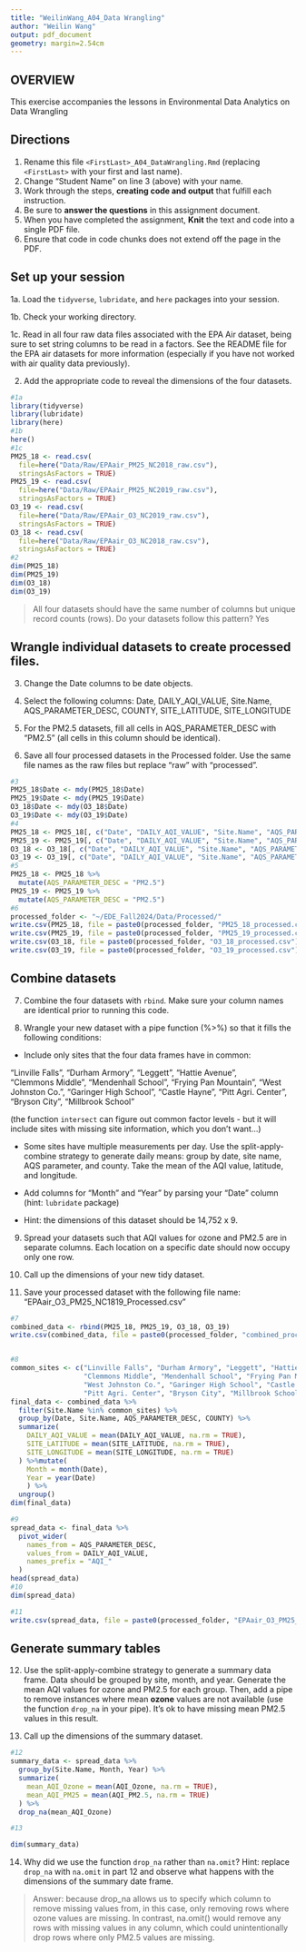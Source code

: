```yaml
---
title: "WeilinWang_A04_Data Wrangling"
author: "Weilin Wang"
output: pdf_document
geometry: margin=2.54cm
---
```


## OVERVIEW

This exercise accompanies the lessons in Environmental Data Analytics on Data Wrangling 

## Directions

1. Rename this file `<FirstLast>_A04_DataWrangling.Rmd` (replacing `<FirstLast>` with your first and last name).
2. Change "Student Name" on line 3 (above) with your name.
3. Work through the steps, **creating code and output** that fulfill each instruction.
4. Be sure to **answer the questions** in this assignment document.
5. When you have completed the assignment, **Knit** the text and code into a single PDF file.
6. Ensure that code in code chunks does not extend off the page in the PDF.


## Set up your session 

1a. Load the `tidyverse`,  `lubridate`, and `here` packages into your session.

1b. Check your working directory.

1c. Read in all four raw data files associated with the EPA Air dataset, being sure to set string columns to be read in a factors. See the README file for the EPA air datasets for more information (especially if you have not worked with air quality data previously). 

2. Add the appropriate code to reveal the dimensions of the four datasets. 

```r
#1a 
library(tidyverse)
library(lubridate)
library(here)
#1b
here()
#1c 
PM25_18 <- read.csv(
  file=here("Data/Raw/EPAair_PM25_NC2018_raw.csv"), 
  stringsAsFactors = TRUE)
PM25_19 <- read.csv(
  file=here("Data/Raw/EPAair_PM25_NC2019_raw.csv"), 
  stringsAsFactors = TRUE)
O3_19 <- read.csv(
  file=here("Data/Raw/EPAair_O3_NC2019_raw.csv"), 
  stringsAsFactors = TRUE)
O3_18 <- read.csv(
  file=here("Data/Raw/EPAair_O3_NC2018_raw.csv"), 
  stringsAsFactors = TRUE)
#2
dim(PM25_18)
dim(PM25_19)
dim(O3_18)
dim(O3_19)

```

>All four datasets should have the same number of columns but unique record counts (rows). Do your datasets follow this pattern?
>Yes

## Wrangle individual datasets to create processed files.

3. Change the Date columns to be date objects.

4. Select the following columns: Date, DAILY_AQI_VALUE, Site.Name, AQS_PARAMETER_DESC, COUNTY, SITE_LATITUDE, SITE_LONGITUDE

5. For the PM2.5 datasets, fill all cells in AQS_PARAMETER_DESC with "PM2.5" (all cells in this column should be identical).

6. Save all four processed datasets in the Processed folder. Use the same file names as the raw files but replace "raw" with "processed".

```r
#3
PM25_18$Date <- mdy(PM25_18$Date)
PM25_19$Date <- mdy(PM25_19$Date)
O3_18$Date <- mdy(O3_18$Date)
O3_19$Date <- mdy(O3_19$Date)
#4
PM25_18 <- PM25_18[, c("Date", "DAILY_AQI_VALUE", "Site.Name", "AQS_PARAMETER_DESC", "COUNTY", "SITE_LATITUDE", "SITE_LONGITUDE")]
PM25_19 <- PM25_19[, c("Date", "DAILY_AQI_VALUE", "Site.Name", "AQS_PARAMETER_DESC", "COUNTY", "SITE_LATITUDE", "SITE_LONGITUDE")]
O3_18 <- O3_18[, c("Date", "DAILY_AQI_VALUE", "Site.Name", "AQS_PARAMETER_DESC", "COUNTY", "SITE_LATITUDE", "SITE_LONGITUDE")]
O3_19 <- O3_19[, c("Date", "DAILY_AQI_VALUE", "Site.Name", "AQS_PARAMETER_DESC", "COUNTY", "SITE_LATITUDE", "SITE_LONGITUDE")]
#5
PM25_18 <- PM25_18 %>%
  mutate(AQS_PARAMETER_DESC = "PM2.5")
PM25_19 <- PM25_19 %>%
  mutate(AQS_PARAMETER_DESC = "PM2.5")
#6
processed_folder <- "~/EDE_Fall2024/Data/Processed/"
write.csv(PM25_18, file = paste0(processed_folder, "PM25_18_processed.csv"), row.names = FALSE)
write.csv(PM25_19, file = paste0(processed_folder, "PM25_19_processed.csv"), row.names = FALSE)
write.csv(O3_18, file = paste0(processed_folder, "O3_18_processed.csv"), row.names = FALSE)
write.csv(O3_19, file = paste0(processed_folder, "O3_19_processed.csv"), row.names = FALSE)

```


## Combine datasets

7. Combine the four datasets with `rbind`. Make sure your column names are identical prior to running this code.

8. Wrangle your new dataset with a pipe function (%>%) so that it fills the following conditions: 

  * Include only sites that the four data frames have in common:  
    
  "Linville Falls", "Durham Armory", "Leggett", "Hattie Avenue",  
  "Clemmons Middle", "Mendenhall School", "Frying Pan Mountain", 
  "West Johnston Co.", "Garinger High School", "Castle Hayne", 
  "Pitt Agri. Center", "Bryson City", "Millbrook School" 
  
  (the function `intersect` can figure out common factor levels - but it will include sites with missing site information, which you don't want...) 

  * Some sites have multiple measurements per day. Use the split-apply-combine strategy to generate daily means: group by date, site name, AQS parameter, and county. Take the mean of the AQI value, latitude, and longitude.
  
  * Add columns for "Month" and "Year" by parsing your "Date" column (hint: `lubridate` package)
  
  * Hint: the dimensions of this dataset should be 14,752 x 9.

9. Spread your datasets such that AQI values for ozone and PM2.5 are in separate columns. Each location on a specific date should now occupy only one row.

10. Call up the dimensions of your new tidy dataset.

11. Save your processed dataset with the following file name: "EPAair_O3_PM25_NC1819_Processed.csv"

```r
#7 
combined_data <- rbind(PM25_18, PM25_19, O3_18, O3_19)
write.csv(combined_data, file = paste0(processed_folder, "combined_processed_data.csv"), row.names = FALSE)


#8 
common_sites <- c("Linville Falls", "Durham Armory", "Leggett", "Hattie Avenue",
                  "Clemmons Middle", "Mendenhall School", "Frying Pan Mountain", 
                  "West Johnston Co.", "Garinger High School", "Castle Hayne", 
                  "Pitt Agri. Center", "Bryson City", "Millbrook School")
final_data <- combined_data %>%
  filter(Site.Name %in% common_sites) %>%
  group_by(Date, Site.Name, AQS_PARAMETER_DESC, COUNTY) %>%
  summarize(
    DAILY_AQI_VALUE = mean(DAILY_AQI_VALUE, na.rm = TRUE),
    SITE_LATITUDE = mean(SITE_LATITUDE, na.rm = TRUE),
    SITE_LONGITUDE = mean(SITE_LONGITUDE, na.rm = TRUE)
  ) %>%mutate(
    Month = month(Date),
    Year = year(Date)
    ) %>%
  ungroup()
dim(final_data)

#9
spread_data <- final_data %>%
  pivot_wider(
    names_from = AQS_PARAMETER_DESC,
    values_from = DAILY_AQI_VALUE,     
    names_prefix = "AQI_"              
  )
head(spread_data)
#10
dim(spread_data)

#11
write.csv(spread_data, file = paste0(processed_folder, "EPAair_O3_PM25_NC1819_Processed.csv"), row.names = FALSE)

```


## Generate summary tables

12. Use the split-apply-combine strategy to generate a summary data frame. Data should be grouped by site, month, and year. Generate the mean AQI values for ozone and PM2.5 for each group. Then, add a pipe to remove instances where mean **ozone** values are not available (use the function `drop_na` in your pipe). It's ok to have missing mean PM2.5 values in this result. 

13. Call up the dimensions of the summary dataset.

```r

#12
summary_data <- spread_data %>%
  group_by(Site.Name, Month, Year) %>%
  summarize(
    mean_AQI_Ozone = mean(AQI_Ozone, na.rm = TRUE),
    mean_AQI_PM25 = mean(AQI_PM2.5, na.rm = TRUE)
  ) %>%
  drop_na(mean_AQI_Ozone)

#13

dim(summary_data)

```

14. Why did we use the function `drop_na` rather than `na.omit`? Hint: replace `drop_na` with `na.omit` in part 12 and observe what happens with the dimensions of the summary date frame.

> Answer: because drop_na allows us to specify which column to remove missing values from, in this case, only removing rows where ozone values are missing. In contrast, na.omit() would remove any rows with missing values in any column, which could unintentionally drop rows where only PM2.5 values are missing.
